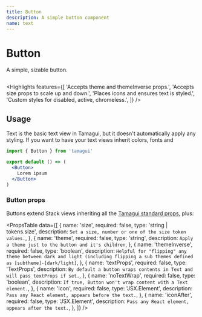 ```yaml
---
title: Button
description: A simple button component
name: text
---
```


# Button

<Description>A simple, sizable button.</Description>

<HeroContainer>
  <ButtonDemo />
</HeroContainer>

```jsx hero template=Button

```

<Highlights
  features={[
    'Accepts theme and themeInverse props.',
    'Accepts size props to scale up and down.',
    'Places icons and ensures text is styled.',
    'Custom styles for disabled, active, chromeless.',
  ]}
/>

## Usage

Text is the basic text view in Tamagui, but it doesn't automatically apply any styling. If you want to have your text views inherit colors, fonts and

```jsx
import { Button } from 'tamagui'

export default () => (
  <Button>
    Lorem ipsum
  </Button>
)
```

### Button props

Buttons extend Stack views inheriting all the [Tamagui standard props](/docs/intro/props), plus:

<PropsTable
  data={[
    {
      name: 'size',
      required: false,
      type: 'string | tokens.size',
      description: `Set a size, number or one of the size token values.`,
    },
    {
      name: 'theme',
      required: false,
      type: 'string',
      description: `Apply a theme just to the button and it's children`,
    },
    {
      name: 'themeInverse',
      required: false,
      type: 'boolean',
      description: `Helpful for "flipping" any theme between dark and light (including flipping a sub themes defined as [subtheme]-[dark/light]`,
    },
    {
      name: 'textProps',
      required: false,
      type: 'TextProps',
      description: `By default a button wraps contents in Text and will pass textProps if set.`,
    },
    {
      name: 'noTextWrap',
      required: false,
      type: 'boolean',
      description: `If true, Button won't wrap content with a Text element.`,
    },
    {
      name: 'icon',
      required: false,
      type: 'JSX.Element',
      description: `Pass any React element, appears before the text.`,
    },
    {
      name: 'iconAfter',
      required: false,
      type: 'JSX.Element',
      description: `Pass any React element, appears after the text.`,
    },
  ]}
/>
